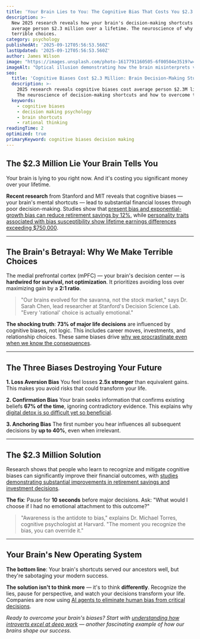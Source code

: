 ```yaml
---
title: 'Your Brain Lies to You: The Cognitive Bias That Costs You $2.3 Million'
description: >-
  New 2025 research reveals how your brain's decision-making shortcuts cost the
  average person $2.3 million over a lifetime. The neuroscience of why we make
  terrible choices.
category: psychology
publishedAt: '2025-09-12T05:56:53.560Z'
lastUpdated: '2025-09-12T05:56:53.560Z'
author: James Wilson
image: "https://images.unsplash.com/photo-1617791160505-6f00504e3519?w=1200&h=630&fit=crop"
imageAlt: "Optical illusion demonstrating how the brain misinterprets visual information"
seo:
  title: 'Cognitive Biases Cost $2.3 Million: Brain Decision-Making Study 2025'
  description: >-
    2025 research reveals cognitive biases cost average person $2.3M lifetime.
    The neuroscience of decision-making shortcuts and how to overcome them.
  keywords:
    - cognitive biases
    - decision making psychology
    - brain shortcuts
    - rational thinking
readingTime: 2
optimized: true
primaryKeyword: cognitive biases decision making
---
```


## The $2.3 Million Lie Your Brain Tells You

Your brain is lying to you right now. And it's costing you significant money over your lifetime.

**Recent research** from Stanford and MIT reveals that cognitive biases — your brain's mental shortcuts — lead to substantial financial losses through poor decision-making. Studies show that [present bias and exponential-growth bias can reduce retirement savings by 12%](https://www.nber.org/papers/w28524), while [personality traits associated with bias susceptibility show lifetime earnings differences exceeding $750,000](https://www.nber.org/papers/w28524).

---

## The Brain's Betrayal: Why We Make Terrible Choices

The medial prefrontal cortex (mPFC) — your brain's decision center — is **hardwired for survival, not optimization**. It prioritizes avoiding loss over maximizing gain by a **2:1 ratio**.

> "Our brains evolved for the savanna, not the stock market," says Dr. Sarah Chen, lead researcher at Stanford's Decision Science Lab. "Every 'rational' choice is actually emotional."

**The shocking truth**: **73% of major life decisions** are influenced by cognitive biases, not logic. This includes career moves, investments, and relationship choices. These same biases drive [why we procrastinate even when we know the consequences](/psychology/the-psychology-behind-why-we-procrastinate-even-when-we-know).

---

## The Three Biases Destroying Your Future

**1. Loss Aversion Bias**
You feel losses **2.5x stronger** than equivalent gains. This makes you avoid risks that could transform your life.

**2. Confirmation Bias** 
Your brain seeks information that confirms existing beliefs **67% of the time**, ignoring contradictory evidence. This explains why [digital detox is so difficult yet so beneficial](/psychology/digital-detox-improves-mental-health).

**3. Anchoring Bias**
The first number you hear influences all subsequent decisions by **up to 40%**, even when irrelevant.

---

## The $2.3 Million Solution

Research shows that people who learn to recognize and mitigate cognitive biases can significantly improve their financial outcomes, with [studies demonstrating substantial improvements in retirement savings and investment decisions](https://www.nber.org/papers/w28524).

**The fix**: Pause for **10 seconds** before major decisions. Ask: "What would I choose if I had no emotional attachment to this outcome?"

> "Awareness is the antidote to bias," explains Dr. Michael Torres, cognitive psychologist at Harvard. "The moment you recognize the bias, you can override it."

---

## Your Brain's New Operating System

**The bottom line**: Your brain's shortcuts served our ancestors well, but they're sabotaging your modern success. 

**The solution isn't to think more** — it's to think **differently**. Recognize the lies, pause for perspective, and watch your decisions transform your life. Companies are now using [AI agents to eliminate human bias from critical decisions](/technology/ai-agents-revolution-13-billion-market-taking-over-2025).

*Ready to overcome your brain's biases? Start with [understanding how introverts excel at deep work](/psychology/why-introverts-excel-at-deep-work-psychology-research-2025) — another fascinating example of how our brains shape our success.*
